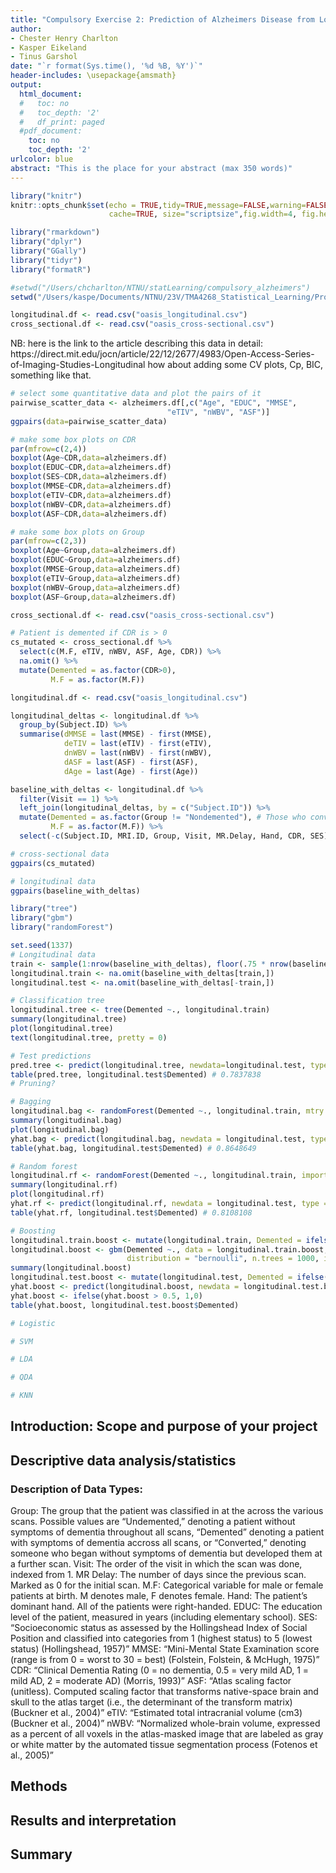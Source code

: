 ```yaml
---
title: "Compulsory Exercise 2: Prediction of Alzheimers Disease from Longitudinal MRI Data"
author:
- Chester Henry Charlton
- Kasper Eikeland
- Tinus Garshol
date: "`r format(Sys.time(), '%d %B, %Y')`"
header-includes: \usepackage{amsmath}
output:
  html_document:
  #   toc: no
  #   toc_depth: '2'
  #   df_print: paged
  #pdf_document:
    toc: no
    toc_depth: '2'
urlcolor: blue
abstract: "This is the place for your abstract (max 350 words)"
---
```


```r
library("knitr")
knitr::opts_chunk$set(echo = TRUE,tidy=TRUE,message=FALSE,warning=FALSE,strip.white=TRUE,prompt=FALSE,
                      cache=TRUE, size="scriptsize",fig.width=4, fig.height=3,fig.align = "center")

```

```r
library("rmarkdown")
library("dplyr")
library("GGally")
library("tidyr")
library("formatR")
```

```r
#setwd("/Users/chcharlton/NTNU/statLearning/compulsory_alzheimers")
setwd("/Users/kaspe/Documents/NTNU/23V/TMA4268_Statistical_Learning/Projects/tma4268_alzheimers")
```


```r
longitudinal.df <- read.csv("oasis_longitudinal.csv")
cross_sectional.df <- read.csv("oasis_cross-sectional.csv")
```

<!--  Henry's initial work here -->
NB: here is the link to the article describing this data in detail: https://direct.mit.edu/jocn/article/22/12/2677/4983/Open-Access-Series-of-Imaging-Studies-Longitudinal
how about adding some CV plots, Cp, BIC, something like that.

```r
# select some quantitative data and plot the pairs of it
pairwise_scatter_data <- alzheimers.df[,c("Age", "EDUC", "MMSE",
                                   "eTIV", "nWBV", "ASF")]
ggpairs(data=pairwise_scatter_data)
```
```r
# make some box plots on CDR
par(mfrow=c(2,4))  
boxplot(Age~CDR,data=alzheimers.df)
boxplot(EDUC~CDR,data=alzheimers.df)
boxplot(SES~CDR,data=alzheimers.df)
boxplot(MMSE~CDR,data=alzheimers.df)
boxplot(eTIV~CDR,data=alzheimers.df)
boxplot(nWBV~CDR,data=alzheimers.df)
boxplot(ASF~CDR,data=alzheimers.df)

# make some box plots on Group
par(mfrow=c(2,3))   
boxplot(Age~Group,data=alzheimers.df)
boxplot(EDUC~Group,data=alzheimers.df)
boxplot(MMSE~Group,data=alzheimers.df)
boxplot(eTIV~Group,data=alzheimers.df)
boxplot(nWBV~Group,data=alzheimers.df)
boxplot(ASF~Group,data=alzheimers.df)

```







<!--  Kasper's initial work here. -->
```r
cross_sectional.df <- read.csv("oasis_cross-sectional.csv")

# Patient is demented if CDR is > 0
cs_mutated <- cross_sectional.df %>%
  select(c(M.F, eTIV, nWBV, ASF, Age, CDR)) %>%
  na.omit() %>%
  mutate(Demented = as.factor(CDR>0),
         M.F = as.factor(M.F))

longitudinal.df <- read.csv("oasis_longitudinal.csv")

longitudinal_deltas <- longitudinal.df %>%
  group_by(Subject.ID) %>%
  summarise(dMMSE = last(MMSE) - first(MMSE),
            deTIV = last(eTIV) - first(eTIV),
            dnWBV = last(nWBV) - first(nWBV),
            dASF = last(ASF) - first(ASF),
            dAge = last(Age) - first(Age))

baseline_with_deltas <- longitudinal.df %>%
  filter(Visit == 1) %>%
  left_join(longitudinal_deltas, by = c("Subject.ID")) %>%
  mutate(Demented = as.factor(Group != "Nondemented"), # Those who converted became demented
         M.F = as.factor(M.F)) %>%
  select(-c(Subject.ID, MRI.ID, Group, Visit, MR.Delay, Hand, CDR, SES))

# cross-sectional data
ggpairs(cs_mutated)

# longitudinal data
ggpairs(baseline_with_deltas)
```

```r
library("tree")
library("gbm")
library("randomForest")

set.seed(1337)
# Longitudinal data
train <- sample(1:nrow(baseline_with_deltas), floor(.75 * nrow(baseline_with_deltas)))
longitudinal.train <- na.omit(baseline_with_deltas[train,])
longitudinal.test <- na.omit(baseline_with_deltas[-train,])
```


```r
# Classification tree
longitudinal.tree <- tree(Demented ~., longitudinal.train)
summary(longitudinal.tree)
plot(longitudinal.tree)
text(longitudinal.tree, pretty = 0)

# Test predictions
pred.tree <- predict(longitudinal.tree, newdata=longitudinal.test, type = "class")
table(pred.tree, longitudinal.test$Demented) # 0.7837838
# Pruning?
```


```r
# Bagging
longitudinal.bag <- randomForest(Demented ~., longitudinal.train, mtry = 12, importance = TRUE)
summary(longitudinal.bag)
plot(longitudinal.bag)
yhat.bag <- predict(longitudinal.bag, newdata = longitudinal.test, type = "class")
table(yhat.bag, longitudinal.test$Demented) # 0.8648649
```


```r
# Random forest
longitudinal.rf <- randomForest(Demented ~., longitudinal.train, importance = TRUE)
summary(longitudinal.rf)
plot(longitudinal.rf)
yhat.rf <- predict(longitudinal.rf, newdata = longitudinal.test, type = "class")
table(yhat.rf, longitudinal.test$Demented) # 0.8108108
```


```r
# Boosting
longitudinal.train.boost <- mutate(longitudinal.train, Demented = ifelse(Demented == "FALSE", 0,1))
longitudinal.boost <- gbm(Demented ~., data = longitudinal.train.boost,
                          distribution = "bernoulli", n.trees = 1000, interaction.depth = 2)
summary(longitudinal.boost)
longitudinal.test.boost <- mutate(longitudinal.test, Demented = ifelse(Demented == "FALSE", 0,1))
yhat.boost <- predict(longitudinal.boost, newdata = longitudinal.test.boost, n.trees = 1000, type = "response")
yhat.boost <- ifelse(yhat.boost > 0.5, 1,0)
table(yhat.boost, longitudinal.test.boost$Demented)
```


```r
# Logistic


```


```r
# SVM

```


```r
# LDA


```


```r
# QDA


```


```r
# KNN


```


<!--  Tinus' initial work here. -->


## Introduction: Scope and purpose of your project


## Descriptive data analysis/statistics
### Description of Data Types:
Group: The group that the patient was classified in at the across the various scans. Possible values are "Undemented," denoting a patient without symptoms of dementia throughout all scans, "Demented" denoting a patient with symptoms of dementia accross all scans, or "Converted," denoting someone who began without symptoms of dementia but developed them at a further scan.
Visit: The order of the visit in which the scan was done, indexed from 1.
MR Delay: The number of days since the previous scan. Marked as 0 for the initial scan.
M.F: Categorical variable for male or female patients at birth. M denotes male, F denotes female.
Hand: The patient's dominant hand. All of the patients were right-handed.
EDUC: The education level of the patient, measured in years (including elementary school).
SES: "Socioeconomic status as assessed by the Hollingshead Index of Social Position and classified into categories from 1 (highest status) to 5 (lowest status) (Hollingshead, 1957)"
MMSE: "Mini-Mental State Examination score (range is from 0 = worst to 30 = best) (Folstein, Folstein, & McHugh, 1975)"
CDR: "Clinical Dementia Rating (0 = no dementia, 0.5 = very mild AD, 1 = mild AD, 2 = moderate AD) (Morris, 1993)"
ASF: "Atlas scaling factor (unitless). Computed scaling factor that transforms native-space brain and skull to the atlas target (i.e., the determinant of the transform matrix) (Buckner et al., 2004)"
eTIV: "Estimated total intracranial volume (cm3) (Buckner et al., 2004)"
nWBV: "Normalized whole-brain volume, expressed as a percent of all voxels in the atlas-masked image that are labeled as gray or white matter by the automated tissue segmentation process (Fotenos et al., 2005)"



## Methods


## Results and interpretation


## Summary
